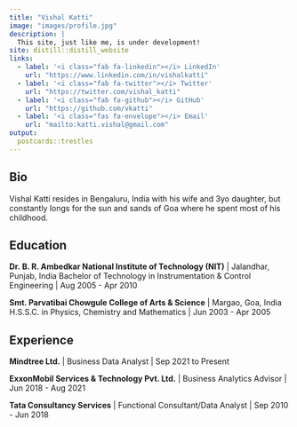 ```yaml
---
title: "Vishal Katti"
image: "images/profile.jpg"
description: |
  This site, just like me, is under development!
site: distill::distill_website
links:
  - label: '<i class="fab fa-linkedin"></i> LinkedIn'
    url: "https://www.linkedin.com/in/vishalkatti"
  - label: '<i class="fab fa-twitter"></i> Twitter'
    url: "https://twitter.com/vishal_katti"
  - label: '<i class="fab fa-github"></i> GitHub'
    url: "https://github.com/vkatti"
  - label: '<i class="fas fa-envelope"></i> Email'
    url: "mailto:katti.vishal@gmail.com"
output:
  postcards::trestles
---
```

 
## Bio

Vishal Katti resides in Bengaluru, India with his wife and 3yo daughter, but constantly longs for the sun and sands of Goa where he spent most of his childhood.


## Education

**Dr. B. R. Ambedkar National Institute of Technology (NIT)** | Jalandhar, Punjab, India
Bachelor of Technology in Instrumentation & Control Engineering | Aug 2005 - Apr 2010

**Smt. Parvatibai Chowgule College of Arts & Science** | Margao, Goa, India
H.S.S.C. in Physics, Chemistry and Mathematics | Jun 2003 - Apr 2005



## Experience

**Mindtree Ltd.** | Business Data Analyst | Sep 2021 to Present

**ExxonMobil Services & Technology Pvt. Ltd.** | Business Analytics Advisor | Jun 2018 - Aug 2021

**Tata Consultancy Services** | Functional Consultant/Data Analyst | Sep 2010 - Jun 2018
